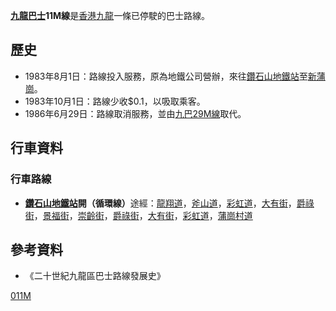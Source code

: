 {{公共汽車路線資訊
|路線名稱=九龍巴士11M線
|外文名稱=KMB Route 11M
|代表圖像=
|圖像尺寸=
|代表圖像二=
|圖像尺寸二=
|經營者=九龍巴士
|所屬車廠=九龍灣車廠（K）
|路線用車=單層非空調巴士
|路綫資訊=
|起點站=[[鑽石山站|鑽石山地鐵站]]
|途經地點=[[彩虹邨|彩虹]]、[[鑽石山|鑽石山]]
|去程途經地點=
|回程途經地點=
|終點站=[[新蒲崗|新蒲崗]]
|路線性質=
|全程行駛里程=
|單程行駛里程=
|全程行車時間=
|單程行車時間=
|服務時間=星期一至六（公眾假期除外）
|起點站服務時間=07:00-19:00
|終點站服務時間=
|班次頻率=10分鐘
|全程收費=$0.7
|分段收費站點=
|去程分段收費站點=
|回程分段收費站點=
|服務時間以外替代路線=
|主要競爭交通=
|備註=
}}

'''[[九龍巴士|九龍巴士]]11M線'''是[[香港|香港]][[九龍|九龍]]一條已停駛的巴士路線。

==歷史==
*1983年8月1日：路線投入服務，原為地鐵公司營辦，來往[[鑽石山站|鑽石山地鐵站]]至[[新蒲崗|新蒲崗]]。
*1983年10月1日：路線少收$0.1，以吸取乘客。
*1986年6月29日：路線取消服務，並由[[九龍巴士29M線|九巴29M線]]取代。

==行車資料==
===行車路線===
*'''[[鑽石山站|鑽石山地鐵站]]開（循環線）'''途經：[[龍翔道|龍翔道]]，[[斧山道|斧山道]]，[[彩虹道|彩虹道]]，[[大有街|大有街]]，[[爵祿街|爵祿街]]，[[景福街|景福街]]，[[崇齡街|崇齡街]]，[[爵祿街|爵祿街]]，[[大有街|大有街]]，[[彩虹道|彩虹道]]，[[蒲崗村道|蒲崗村道]]

==參考資料==
*《二十世紀九龍區巴士路線發展史》

[[Category:已取消九龍巴士路線|011M]]